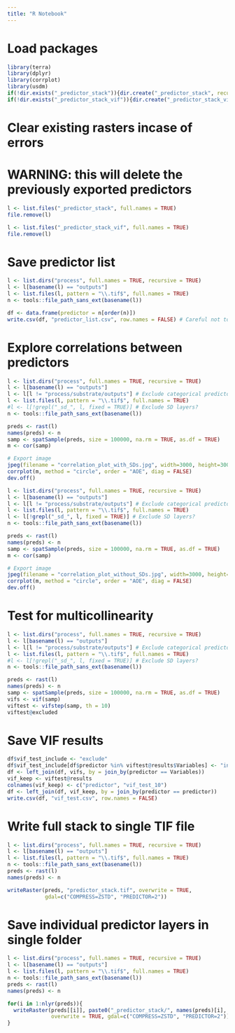 ```yaml
---
title: "R Notebook"
---
```


# Load packages
```r
library(terra)
library(dplyr)
library(corrplot)
library(usdm)
if(!dir.exists("_predictor_stack")){dir.create("_predictor_stack", recursive = TRUE)}
if(!dir.exists("_predictor_stack_vif")){dir.create("_predictor_stack_vif", recursive = TRUE)}
```

# Clear existing rasters incase of errors
# WARNING: this will delete the previously exported predictors
```r
l <- list.files("_predictor_stack", full.names = TRUE)
file.remove(l)

l <- list.files("_predictor_stack_vif", full.names = TRUE)
file.remove(l)
```

# Save predictor list
```r
l <- list.dirs("process", full.names = TRUE, recursive = TRUE)
l <- l[basename(l) == "outputs"]
l <- list.files(l, pattern = "\\.tif$", full.names = TRUE)
n <- tools::file_path_sans_ext(basename(l))

df <- data.frame(predictor = n[order(n)])
write.csv(df, "predictor_list.csv", row.names = FALSE) # Careful not to overwrite if metadata has been filled in
```

# Explore correlations between predictors
```r
l <- list.dirs("process", full.names = TRUE, recursive = TRUE)
l <- l[basename(l) == "outputs"]
l <- l[l != "process/substrate/outputs"] # Exclude categorical predictors
l <- list.files(l, pattern = "\\.tif$", full.names = TRUE)
#l <- l[!grepl("_sd_", l, fixed = TRUE)] # Exclude SD layers?
n <- tools::file_path_sans_ext(basename(l))

preds <- rast(l)
names(preds) <- n
samp <- spatSample(preds, size = 100000, na.rm = TRUE, as.df = TRUE)
m <- cor(samp)

# Export image
jpeg(filename = "correlation_plot_with_SDs.jpg", width=3000, height=3000, res=150)
corrplot(m, method = "circle", order = "AOE", diag = FALSE)
dev.off()

l <- list.dirs("process", full.names = TRUE, recursive = TRUE)
l <- l[basename(l) == "outputs"]
l <- l[l != "process/substrate/outputs"] # Exclude categorical predictors
l <- list.files(l, pattern = "\\.tif$", full.names = TRUE)
l <- l[!grepl("_sd_", l, fixed = TRUE)] # Exclude SD layers?
n <- tools::file_path_sans_ext(basename(l))

preds <- rast(l)
names(preds) <- n
samp <- spatSample(preds, size = 100000, na.rm = TRUE, as.df = TRUE)
m <- cor(samp)

# Export image
jpeg(filename = "correlation_plot_without_SDs.jpg", width=3000, height=3000, res=150)
corrplot(m, method = "circle", order = "AOE", diag = FALSE)
dev.off()
```

# Test for multicollinearity
```r
l <- list.dirs("process", full.names = TRUE, recursive = TRUE)
l <- l[basename(l) == "outputs"]
l <- l[l != "process/substrate/outputs"] # Exclude categorical predictors
l <- list.files(l, pattern = "\\.tif$", full.names = TRUE)
#l <- l[!grepl("_sd_", l, fixed = TRUE)] # Exclude SD layers?
n <- tools::file_path_sans_ext(basename(l))

preds <- rast(l)
names(preds) <- n
samp <- spatSample(preds, size = 100000, na.rm = TRUE, as.df = TRUE)
vifs <- vif(samp)
viftest <- vifstep(samp, th = 10)
viftest@excluded
```

# Save VIF results
```r
df$vif_test_include <- "exclude"
df$vif_test_include[df$predictor %in% viftest@results$Variables] <- "include"
df <- left_join(df, vifs, by = join_by(predictor == Variables))
vif_keep <- viftest@results
colnames(vif_keep) <- c("predictor", "vif_test_10")
df <- left_join(df, vif_keep, by = join_by(predictor == predictor))
write.csv(df, "vif_test.csv", row.names = FALSE)
```

# Write full stack to single TIF file
```r
l <- list.dirs("process", full.names = TRUE, recursive = TRUE)
l <- l[basename(l) == "outputs"]
l <- list.files(l, pattern = "\\.tif$", full.names = TRUE)
n <- tools::file_path_sans_ext(basename(l))
preds <- rast(l)
names(preds) <- n

writeRaster(preds, "predictor_stack.tif", overwrite = TRUE, 
            gdal=c("COMPRESS=ZSTD", "PREDICTOR=2"))
```

# Save individual predictor layers in single folder
```r
l <- list.dirs("process", full.names = TRUE, recursive = TRUE)
l <- l[basename(l) == "outputs"]
l <- list.files(l, pattern = "\\.tif$", full.names = TRUE)
n <- tools::file_path_sans_ext(basename(l))
preds <- rast(l)
names(preds) <- n

for(i in 1:nlyr(preds)){
  writeRaster(preds[[i]], paste0("_predictor_stack/", names(preds)[i], ".tif"), 
              overwrite = TRUE, gdal=c("COMPRESS=ZSTD", "PREDICTOR=2"))
}
```

